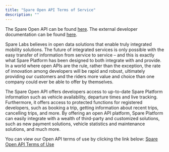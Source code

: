 ```yaml
---
title: "Spare Open API Terms of Service"
description: ""
---
```


The Spare Open API can be found [here](https://developers.sparelabs.com/docs/public/ZG9jOjE2MTg1Nzcz-access). The external developer documentation can be found [here](https://sparelabs.notion.site/External-Developer-Documentation-4901dd8acb144a8a86760916c7f2815f).

Spare Labs believes in open data solutions that enable truly integrated mobility solutions. The future of integrated services is only possible with the easy transfer of information from service to service – and this is exactly what Spare Platform has been designed to both integrate with and provide. In a world where open APIs are the rule, rather than the exception, the rate of innovation among developers will be rapid and robust, ultimately providing our customers and the riders more value and choice than one company could ever be able to offer by themselves.

The Spare Open API offers developers access to up-to-date Spare Platform information such as vehicle availability, departure times and live tracking. Furthermore, it offers access to protected functions for registered developers, such as booking a trip, getting information about recent trips, cancelling trips, and more. By offering an open API platform, Spare Platform can easily integrate with a wealth of third-party and customized solutions, such as new payment solutions, vehicle statistics and maintenance solutions, and much more.

You can view our Open API terms of use by clicking the link below: [Spare Open API Terms of Use](https://developers.sparelabs.com/docs/public/ZG9jOjE2MTg1Nzc0-spare-open-api-terms-of-use)
